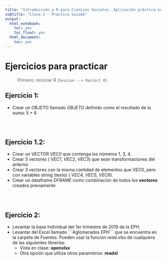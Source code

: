 ```yaml
---
title: "Introducción a R para Ciencias Sociales. Aplicación práctica en la EPH"
subtitle: "Clase 2 - Practica Guiada"
output:
  html_notebook:
    toc: yes
    toc_float: yes
  html_document:
    toc: yes
---
```


# Ejercicios para practicar

> Primero: reiniciar R (`Session --> Restart R`)


## Ejercicio 1: 
- Crear un OBJETO llamado _OBJETO_ definido como el resultado de la suma: 5 + 6
```r

```
<br>

## Ejercicio 1.2: 
- Crear un VECTOR _VEC0_ que contenga los números 1, 3, 4.
- Crear 3 vectores ( _VEC1_, _VEC2_, _VEC3_) que sean transformaciones del anterior
- Crear 3 vectores con la misma cantidad de elementos que VEC0, pero con variables string (texto) ( _VEC4_, _VEC5_, _VEC6_).
- Crear un dataframe _DFRAME_ como combinación de todos los __vectores__ creados previamente
```r

```

<br>

## Ejercicio 2:
- Levantar la base Individual del 1er trimestre de 2019 de la EPH.
- Levantar del Excel llamado ´´´Aglomerados EPH´´´ que se encuentra en la carpeta de Fuentes.  Pueden usar la función _read.xlsx_ de cualquiera de las siguientes librerías:
    - Vista en clase: __openxlsx__ 
    - Otra opción que utiliza otros parametros: __readxl__
```r

```
